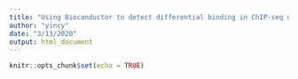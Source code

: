 ```yaml
---
title: "Using Bioconductor to detect differential binding in ChIP-seq data"
author: "yincy"
date: "3/13/2020"
output: html_document
---
```


```r
knitr::opts_chunk$set(echo = TRUE)
```
























